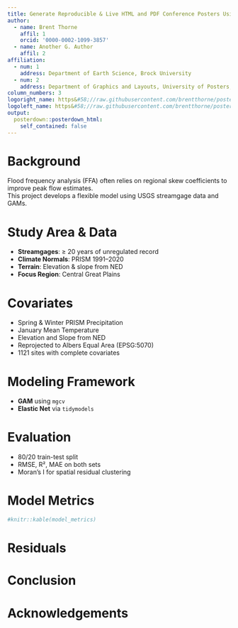```yaml
---
title: Generate Reproducible & Live HTML and PDF Conference Posters Using RMarkdown
author:
  - name: Brent Thorne
    affil: 1
    orcid: '0000-0002-1099-3857'
  - name: Another G. Author
    affil: 2
affiliation:
  - num: 1
    address: Department of Earth Science, Brock University
  - num: 2
    address: Department of Graphics and Layouts, University of Posters; Canada
column_numbers: 3
logoright_name: https&#58;//raw.githubusercontent.com/brentthorne/posterdown/master/images/betterhexlogo.png
logoleft_name: https&#58;//raw.githubusercontent.com/brentthorne/posterdown/master/images/betterhexlogo.png
output: 
  posterdown::posterdown_html:
    self_contained: false
---
```






# Background

Flood frequency analysis (FFA) often relies on regional skew coefficients to improve peak flow estimates.  
This project develops a flexible model using USGS streamgage data and GAMs.

# Study Area & Data

- **Streamgages**: ≥ 20 years of unregulated record  
- **Climate Normals**: PRISM 1991–2020  
- **Terrain**: Elevation & slope from NED  
- **Focus Region**: Central Great Plains

# Covariates

- Spring & Winter PRISM Precipitation  
- January Mean Temperature  
- Elevation and Slope from NED  
- Reprojected to Albers Equal Area (EPSG:5070)  
- 1121 sites with complete covariates

# Modeling Framework

- **GAM** using `mgcv`  
- **Elastic Net** via `tidymodels`

# Evaluation

- 80/20 train-test split  
- RMSE, R², MAE on both sets  
- Moran’s I for spatial residual clustering

# Model Metrics

```r
#knitr::kable(model_metrics)

```

# Residuals


# Conclusion

# Acknowledgements


